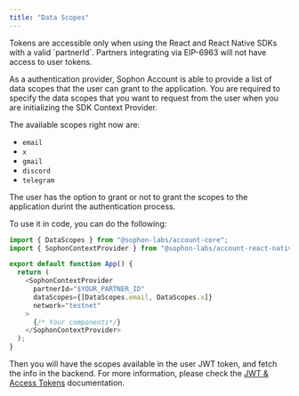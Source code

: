 ```yaml
---
title: "Data Scopes"
---
```


<Warning>
  Tokens are accessible only when using the React and React Native SDKs with a
  valid `partnerId`. Partners integrating via EIP-6963 will not have access to
  user tokens.
</Warning>

As a authentication provider, Sophon Account is able to provide a list of data scopes that the user can grant to the application.
You are required to specify the data scopes that you want to request from the user when you are initializing the SDK Context Provider.

The available scopes right now are:

- `email`
- `x`
- `gmail`
- `discord`
- `telegram`

The user has the option to grant or not to grant the scopes to the application durint the authentication process.

To use it in code, you can do the following:

```typescript Requesting Data Scopes
import { DataScopes } from "@sophon-labs/account-core";
import { SophonContextProvider } from "@sophon-labs/account-react-native";

export default function App() {
  return (
    <SophonContextProvider
      partnerId="$YOUR_PARTNER_ID"
      dataScopes={[DataScopes.email, DataScopes.x]}
      network="testnet"
    >
      {/* Your components*/}
    </SophonContextProvider>
  );
}
```

Then you will have the scopes available in the user JWT token, and fetch the info in the backend. For more information, please check the [JWT & Access Tokens](./access-tokens) documentation.
